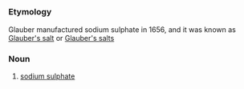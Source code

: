 =={{en}}==
===Etymology===
Glauber manufactured sodium sulphate in 1656, and it was known as [[Glauber's salt]] or [[Glauber's salts]]
===Noun===
# [[sodium sulphate]]